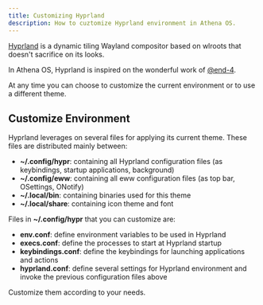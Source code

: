 ```yaml
---
title: Customizing Hyprland
description: How to cuztomize Hyprland environment in Athena OS.
---
```


[Hyprland](https://wiki.archlinux.org/title/Hyprland) is a dynamic tiling Wayland compositor based on wlroots that doesn't sacrifice on its looks.

In Athena OS, Hyprland is inspired on the wonderful work of [@end-4](https://github.com/end-4/dots-hyprland).

At any time you can choose to customize the current environment or to use a different theme.

## Customize Environment

Hyprland leverages on several files for applying its current theme. These files are distributed mainly between:
* **~/.config/hypr**: containing all Hyprland configuration files (as keybindings, startup applications, background)
* **~/.config/eww**: containing all eww configuration files (as top bar, OSettings, ONotify)
* **~/.local/bin**: containing binaries used for this theme
* **~/.local/share**: containing icon theme and font

Files in **~/.config/hypr** that you can customize are:
* **env.conf**: define environment variables to be used in Hyprland
* **execs.conf**: define the processes to start at Hyprland startup
* **keybindings.conf**: define the keybindings for launching applications and actions
* **hyprland.conf**: define several settings for Hyprland environment and invoke the previous configuration files above

Customize them according to your needs.

<ImageComponent />